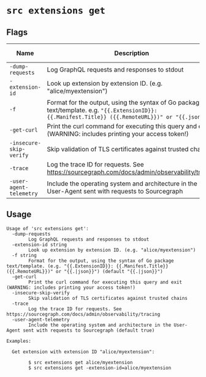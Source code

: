 # `src extensions get`


## Flags

|          Name           |                                                                    Description                                                                    | Default Value |
| ----------------------- | ------------------------------------------------------------------------------------------------------------------------------------------------- | ------------- |
| `-dump-requests`        | Log GraphQL requests and responses to stdout                                                                                                      | `false`       |
| `-extension-id`         | Look up extension by extension ID. (e.g. "alice/myextension")                                                                                     |               |
| `-f`                    | Format for the output, using the syntax of Go package text/template. e.g. `"{{.ExtensionID}}: {{.Manifest.Title}} ({{.RemoteURL}})" or "{{.json}}"` |               |
| `-get-curl`             | Print the curl command for executing this query and exit (WARNING: includes printing your access token!)                                          | `false`       |
| `-insecure-skip-verify` | Skip validation of TLS certificates against trusted chains                                                                                        | `false`       |
| `-trace`                | Log the trace ID for requests. See https://sourcegraph.com/docs/admin/observability/tracing                                                       | `false`       |
| `-user-agent-telemetry` | Include the operating system and architecture in the User-Agent sent with requests to Sourcegraph                                                 | `true`        |


## Usage

```
Usage of 'src extensions get':
  -dump-requests
    	Log GraphQL requests and responses to stdout
  -extension-id string
    	Look up extension by extension ID. (e.g. "alice/myextension")
  -f string
    	Format for the output, using the syntax of Go package text/template. (e.g. "{{.ExtensionID}}: {{.Manifest.Title}} ({{.RemoteURL}})" or "{{.|json}}") (default "{{.|json}}")
  -get-curl
    	Print the curl command for executing this query and exit (WARNING: includes printing your access token!)
  -insecure-skip-verify
    	Skip validation of TLS certificates against trusted chains
  -trace
    	Log the trace ID for requests. See https://sourcegraph.com/docs/admin/observability/tracing
  -user-agent-telemetry
    	Include the operating system and architecture in the User-Agent sent with requests to Sourcegraph (default true)

Examples:

  Get extension with extension ID "alice/myextension":

    	$ src extensions get alice/myextension
    	$ src extensions get -extension-id=alice/myextension



```
